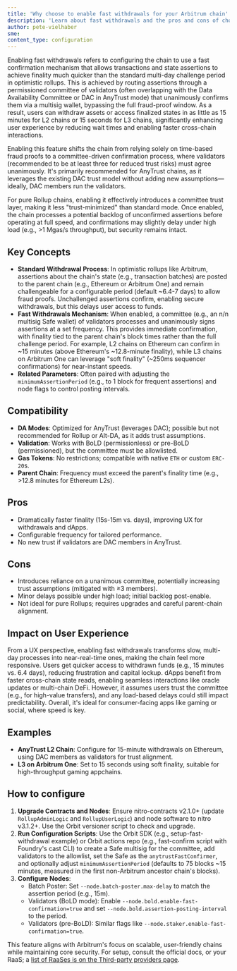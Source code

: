 ```yaml
---
title: 'Why choose to enable fast withdrawals for your Arbitrum chain'
description: 'Learn about fast withdrawals and the pros and cons of choosing to enable it.'
author: pete-vielhaber
sme:
content_type: configuration
---
```


Enabling fast withdrawals refers to configuring the chain to use a fast confirmation mechanism that allows transactions and state assertions to achieve finality much quicker than the standard multi-day challenge period in optimistic rollups. This is achieved by routing assertions through a permissioned committee of validators (often overlapping with the Data Availability Committee or DAC in AnyTrust mode) that unanimously confirms them via a multisig wallet, bypassing the full fraud-proof window. As a result, users can withdraw assets or access finalized states in as little as 15 minutes for L2 chains or 15 seconds for L3 chains, significantly enhancing user experience by reducing wait times and enabling faster cross-chain interactions.

Enabling this feature shifts the chain from relying solely on time-based fraud proofs to a committee-driven confirmation process, where validators (recommended to be at least three for reduced trust risks) must agree unanimously. It's primarily recommended for AnyTrust chains, as it leverages the existing DAC trust model without adding new assumptions—ideally, DAC members run the validators.

For pure Rollup chains, enabling it effectively introduces a committee trust layer, making it less "trust-minimized" than standard mode. Once enabled, the chain processes a potential backlog of unconfirmed assertions before operating at full speed, and confirmations may slightly delay under high load (e.g., >1 Mgas/s throughput), but security remains intact.

## Key Concepts

- **Standard Withdrawal Process**: In optimistic rollups like Arbitrum, assertions about the chain's state (e.g., transaction batches) are posted to the parent chain (e.g., Ethereum or Arbitrum One) and remain challengeable for a configurable period (default ~6.4-7 days) to allow fraud proofs. Unchallenged assertions confirm, enabling secure withdrawals, but this delays user access to funds.
- **Fast Withdrawals Mechanism**: When enabled, a committee (e.g., an n/n multisig Safe wallet) of validators processes and unanimously signs assertions at a set frequency. This provides immediate confirmation, with finality tied to the parent chain's block times rather than the full challenge period. For example, L2 chains on Ethereum can confirm in ~15 minutes (above Ethereum's ~12.8-minute finality), while L3 chains on Arbitrum One can leverage "soft finality" (~250ms sequencer confirmations) for near-instant speeds.
- **Related Parameters**: Often paired with adjusting the `minimumAssertionPeriod` (e.g., to 1 block for frequent assertions) and node flags to control posting intervals.

## Compatibility

- **DA Modes**: Optimized for AnyTrust (leverages DAC); possible but not recommended for Rollup or Alt-DA, as it adds trust assumptions.
- **Validation**: Works with BoLD (permissionless) or pre-BoLD (permissioned), but the committee must be allowlisted.
- **Gas Tokens**: No restrictions; compatible with native `ETH` or custom `ERC-20`s.
- **Parent Chain**: Frequency must exceed the parent's finality time (e.g., >12.8 minutes for Ethereum L2s).

## Pros

- Dramatically faster finality (15s-15m vs. days), improving UX for withdrawals and dApps.
- Configurable frequency for tailored performance.
- No new trust if validators are DAC members in AnyTrust.

## Cons

- Introduces reliance on a unanimous committee, potentially increasing trust assumptions (mitigated with ≥3 members).
- Minor delays possible under high load; initial backlog post-enable.
- Not ideal for pure Rollups; requires upgrades and careful parent-chain alignment.

## Impact on User Experience

From a UX perspective, enabling fast withdrawals transforms slow, multi-day processes into near-real-time ones, making the chain feel more responsive. Users get quicker access to withdrawn funds (e.g., 15 minutes vs. 6.4 days), reducing frustration and capital lockup. dApps benefit from faster cross-chain state reads, enabling seamless interactions like oracle updates or multi-chain DeFi. However, it assumes users trust the committee (e.g., for high-value transfers), and any load-based delays could still impact predictability. Overall, it's ideal for consumer-facing apps like gaming or social, where speed is key.

## Examples

- **AnyTrust L2 Chain**: Configure for 15-minute withdrawals on Ethereum, using DAC members as validators for trust alignment.
- **L3 on Arbitrum One**: Set to 15 seconds using soft finality, suitable for high-throughput gaming appchains.

## How to configure

1. **Upgrade Contracts and Nodes**: Ensure nitro-contracts v2.1.0+ (update `RollupAdminLogic` and `RollupUserLogic`) and node software to nitro v3.1.2+. Use the Orbit versioner script to check and upgrade.
2. **Run Configuration Scripts**: Use the Orbit SDK (e.g., setup-fast-withdrawal example) or Orbit actions repo (e.g., fast-confirm script with Foundry's cast CLI) to create a Safe multisig for the committee, add validators to the allowlist, set the Safe as the `anytrustFastConfirmer`, and optionally adjust `minimumAssertionPeriod` (defaults to 75 blocks ~15 minutes, measured in the first non-Arbitrum ancestor chain's blocks).
3. **Configure Nodes**:
   - Batch Poster: Set `--node.batch-poster.max-delay` to match the assertion period (e.g., 15m).
   - Validators (BoLD mode): Enable `--node.bold.enable-fast-confirmation=true` and set `--node.bold.assertion-posting-interval` to the period.
   - Validators (pre-BoLD): Similar flags like `--node.staker.enable-fast-confirmation=true`.

This feature aligns with Arbitrum's focus on scalable, user-friendly chains while maintaining core security. For setup, consult the official docs, or your RaaS; a [list of RaaSes is on the Third-party providers page](/launch-arbitrum-chain/06-third-party-integrations/02-third-party-providers.md#rollup-as-a-service-raas-providers).
